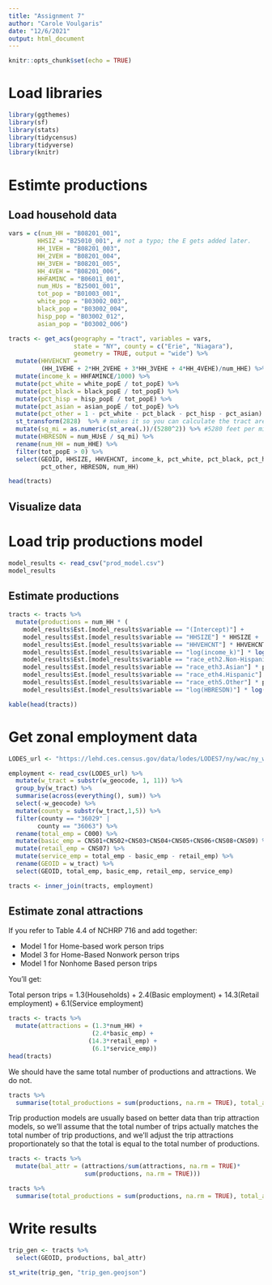 ```yaml
---
title: "Assignment 7"
author: "Carole Voulgaris"
date: "12/6/2021"
output: html_document
---
```


```r
knitr::opts_chunk$set(echo = TRUE)
```

# Load libraries

```r
library(ggthemes)
library(sf)
library(stats)
library(tidycensus)
library(tidyverse)
library(knitr)
```


# Estimte productions

## Load household data

```r
vars = c(num_HH = "B08201_001",
        HHSIZ = "B25010_001", # not a typo; the E gets added later.
        HH_1VEH = "B08201_003",
        HH_2VEH = "B08201_004",
        HH_3VEH = "B08201_005",
        HH_4VEH = "B08201_006",
        HHFAMINC = "B06011_001",
        num_HUs = "B25001_001",
        tot_pop = "B01003_001",
        white_pop = "B03002_003",
        black_pop = "B03002_004",
        hisp_pop = "B03002_012",
        asian_pop = "B03002_006")

tracts <- get_acs(geography = "tract", variables = vars, 
                  state = "NY", county = c("Erie", "Niagara"), 
                  geometry = TRUE, output = "wide") %>%
  mutate(HHVEHCNT = 
         (HH_1VEHE + 2*HH_2VEHE + 3*HH_3VEHE + 4*HH_4VEHE)/num_HHE) %>%
  mutate(income_k = HHFAMINCE/1000) %>%
  mutate(pct_white = white_popE / tot_popE) %>%
  mutate(pct_black = black_popE / tot_popE) %>%
  mutate(pct_hisp = hisp_popE / tot_popE) %>%
  mutate(pct_asian = asian_popE / tot_popE) %>%
  mutate(pct_other = 1 - pct_white - pct_black - pct_hisp - pct_asian) %>%
  st_transform(2828)  %>% # makes it so you can calculate the tract area
  mutate(sq_mi = as.numeric(st_area(.))/(5280^2)) %>% #5280 feet per mile
  mutate(HBRESDN = num_HUsE / sq_mi) %>%
  rename(num_HH = num_HHE) %>%
  filter(tot_popE > 0) %>%
  select(GEOID, HHSIZE, HHVEHCNT, income_k, pct_white, pct_black, pct_hisp, pct_asian,
         pct_other, HBRESDN, num_HH)

head(tracts)
```


## Visualize data


# Load trip productions model

```r
model_results <- read_csv("prod_model.csv")
model_results
```

## Estimate productions

```r
tracts <- tracts %>%
  mutate(productions = num_HH * (
    model_results$Est.[model_results$variable == "(Intercept)"] + 
    model_results$Est.[model_results$variable == "HHSIZE"] * HHSIZE +
    model_results$Est.[model_results$variable == "HHVEHCNT"] * HHVEHCNT +
    model_results$Est.[model_results$variable == "log(income_k)"] * log(income_k) +
    model_results$Est.[model_results$variable == "race_eth2.Non-Hispanic Black"] * pct_black +
    model_results$Est.[model_results$variable == "race_eth3.Asian"] * pct_asian +
    model_results$Est.[model_results$variable == "race_eth4.Hispanic"] * pct_hisp +
    model_results$Est.[model_results$variable == "race_eth5.Other"] * pct_other +
    model_results$Est.[model_results$variable == "log(HBRESDN)"] * log(HBRESDN)))

kable(head(tracts))
```

# Get zonal employment data

```r
LODES_url <- "https://lehd.ces.census.gov/data/lodes/LODES7/ny/wac/ny_wac_S000_JT00_2019.csv.gz"

employment <- read_csv(LODES_url) %>%
  mutate(w_tract = substr(w_geocode, 1, 11)) %>%
  group_by(w_tract) %>%
  summarise(across(everything(), sum)) %>%
  select(-w_geocode) %>%
  mutate(county = substr(w_tract,1,5)) %>%
  filter(county == "36029" |
        county == "36063") %>%
  rename(total_emp = C000) %>%
  mutate(basic_emp = CNS01+CNS02+CNS03+CNS04+CNS05+CNS06+CNS08+CNS09) %>%
  mutate(retail_emp = CNS07) %>%
  mutate(service_emp = total_emp - basic_emp - retail_emp) %>%
  rename(GEOID = w_tract) %>%
  select(GEOID, total_emp, basic_emp, retail_emp, service_emp)

tracts <- inner_join(tracts, employment)
```

## Estimate zonal attractions
If you refer to Table 4.4 of NCHRP 716 and add together:

* Model 1 for Home-based work person trips
* Model 3 for Home-Based Nonwork person trips
* Model 1 for Nonhome Based person trips

You'll get:

Total person trips = 1.3(Households) + 2.4(Basic employment) + 14.3(Retail employment) + 6.1(Service employment)

```r
tracts <- tracts %>%
  mutate(attractions = (1.3*num_HH) +
                       (2.4*basic_emp) +
                      (14.3*retail_emp) +
                       (6.1*service_emp)) 
head(tracts)
```

We should have the same total number of productions and attractions. We do not.

```r
tracts %>%
  summarise(total_productions = sum(productions, na.rm = TRUE), total_attractions = sum(attractions))
```
Trip production models are usually based on better data than trip attraction models, so we'll assume that the total number of trips actually matches the total number of trip productions, and we'll adjust the trip attractions proportionately so that the total is equal to the total number of productions.

```r
tracts <- tracts %>%
  mutate(bal_attr = (attractions/sum(attractions, na.rm = TRUE)*
                     sum(productions, na.rm = TRUE)))

tracts %>%
  summarise(total_productions = sum(productions, na.rm = TRUE), total_attractions = sum(bal_attr))
```

# Write results

```r
trip_gen <- tracts %>%
  select(GEOID, productions, bal_attr)

st_write(trip_gen, "trip_gen.geojson")
```

